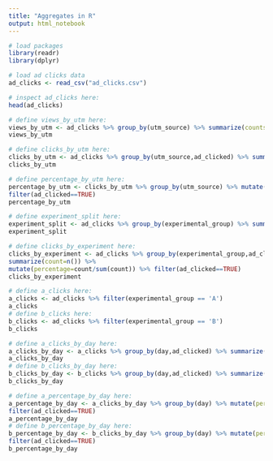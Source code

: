 ```yaml
---
title: "Aggregates in R"
output: html_notebook
---
```


```r
# load packages
library(readr)
library(dplyr)
```

```r
# load ad clicks data
ad_clicks <- read_csv("ad_clicks.csv")
```

```r
# inspect ad_clicks here:
head(ad_clicks)
```

```r
# define views_by_utm here:
views_by_utm <- ad_clicks %>% group_by(utm_source) %>% summarize(counts=n())
views_by_utm
```

```r
# define clicks_by_utm here:
clicks_by_utm <- ad_clicks %>% group_by(utm_source,ad_clicked) %>% summarize(count=n())
clicks_by_utm
```

```r
# define percentage_by_utm here:
percentage_by_utm <- clicks_by_utm %>% group_by(utm_source) %>% mutate(percentage=count/sum(count)) %>%
filter(ad_clicked==TRUE)  
percentage_by_utm
```

```r
# define experiment_split here:
experiment_split <- ad_clicks %>% group_by(experimental_group) %>% summarize(count=n())
experiment_split
```

```r
# define clicks_by_experiment here:
clicks_by_experiment <- ad_clicks %>% group_by(experimental_group,ad_clicked) %>%
summarize(count=n()) %>%
mutate(percentage=count/sum(count)) %>% filter(ad_clicked==TRUE)
clicks_by_experiment
```

```r
# define a_clicks here:
a_clicks <- ad_clicks %>% filter(experimental_group == 'A')
a_clicks
# define b_clicks here:
b_clicks <- ad_clicks %>% filter(experimental_group == 'B')
b_clicks
```

```r
# define a_clicks_by_day here:
a_clicks_by_day <- a_clicks %>% group_by(day,ad_clicked) %>% summarize(count=n())
a_clicks_by_day
# define b_clicks_by_day here:
b_clicks_by_day <- b_clicks %>% group_by(day,ad_clicked) %>% summarize(count=n())
b_clicks_by_day
```

```r
# define a_percentage_by_day here:
a_percentage_by_day <- a_clicks_by_day %>% group_by(day) %>% mutate(percentage=count/sum(count)) %>%
filter(ad_clicked==TRUE)
a_percentage_by_day
# define b_percentage_by_day here:
b_percentage_by_day <- b_clicks_by_day %>% group_by(day) %>% mutate(percentage=count/sum(count)) %>%
filter(ad_clicked==TRUE)
b_percentage_by_day
```